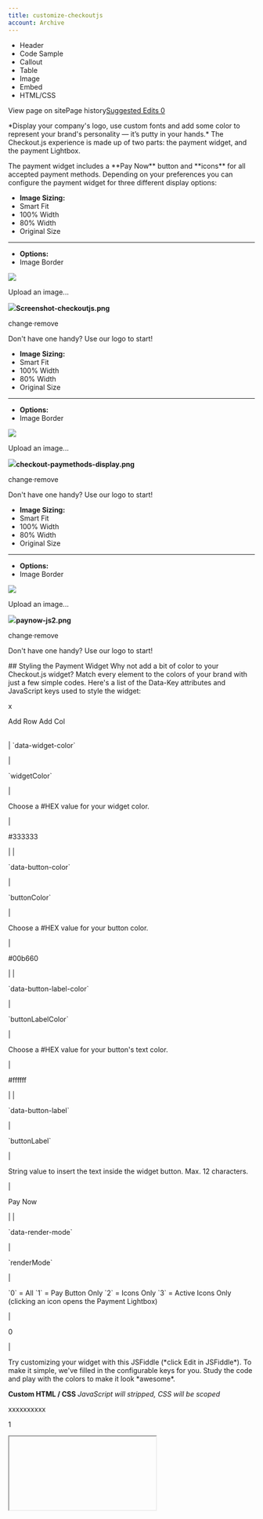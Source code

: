 ```yaml
---
title: customize-checkoutjs
account: Archive
---
```


*   Header
*   Code Sample
*   Callout
*   Table
*   Image
*   Embed
*   HTML/CSS

View page on sitePage history[Suggested Edits 0](/project/checkoutdocs-legacy/v1.9/suggested)

\*Display your company's logo, use custom fonts and add some color to represent your brand's personality — it’s putty in your hands.\* The Checkout.js experience is made up of two parts: the payment widget, and the payment Lightbox. 

The payment widget includes a \*\*Pay Now\*\* button and \*\*icons\*\* for all accepted payment methods. Depending on your preferences you can configure the payment widget for three different display options: 

*   **Image Sizing:**
*    Smart Fit
*    100% Width
*    80% Width
*    Original Size
*   * * *
    
*   **Options:**
*    Image Border

![](https://files.readme.io/0a86bef-Screenshot-checkoutjs.png)

Upload an image...

![](https://files.readme.io/0a86bef-Screenshot-checkoutjs.png)**Screenshot-checkoutjs.png**

change·remove

Don't have one handy? Use our logo to start!

*   **Image Sizing:**
*    Smart Fit
*    100% Width
*    80% Width
*    Original Size
*   * * *
    
*   **Options:**
*    Image Border

![](https://files.readme.io/6f90926-checkout-paymethods-display.png)

Upload an image...

![](https://files.readme.io/6f90926-checkout-paymethods-display.png)**checkout-paymethods-display.png**

change·remove

Don't have one handy? Use our logo to start!

*   **Image Sizing:**
*    Smart Fit
*    100% Width
*    80% Width
*    Original Size
*   * * *
    
*   **Options:**
*    Image Border

![](https://files.readme.io/c16f223-paynow-js2.png)

Upload an image...

![](https://files.readme.io/c16f223-paynow-js2.png)**paynow-js2.png**

change·remove

Don't have one handy? Use our logo to start!

\## Styling the Payment Widget Why not add a bit of color to your Checkout.js widget? Match every element to the colors of your brand with just a few simple codes. Here's a list of the Data-Key attributes and JavaScript keys used to style the widget: 

 x     

Add Row Add Col

|  |  |  |  |
| --- | --- | --- | --- |
| 
\`data-widget-color\` 

 | 

\`widgetColor\` 

 | 

Choose a #HEX value for your widget color. 

 | 

<p>#333333</p> 

 |
| 

\`data-button-color\` 

 | 

\`buttonColor\` 

 | 

Choose a #HEX value for your button color. 

 | 

<p>#00b660</p> 

 |
| 

\`data-button-label-color\` 

 | 

\`buttonLabelColor\` 

 | 

Choose a #HEX value for your button's text color. 

 | 

<p>#ffffff</p> 

 |
| 

\`data-button-label\` 

 | 

\`buttonLabel\` 

 | 

String value to insert the text inside the widget button. Max. 12 characters. 

 | 

Pay Now 

 |
| 

\`data-render-mode\` 

 | 

\`renderMode\` 

 | 

\`0\` = All \`1\` = Pay Button Only \`2\` = Icons Only \`3\` = Active Icons Only (clicking an icon opens the Payment Lightbox) 

 | 

0 

 |

Try customizing your widget with this JSFiddle (\*click Edit in JSFiddle\*). To make it simple, we've filled in the configurable keys for you. Study the code and play with the colors to make it look \*awesome\*. 

**Custom HTML / CSS** _JavaScript will stripped, CSS will be scoped_

xxxxxxxxxx

1

<iframe width\="100%" height\="200" src\="//jsfiddle.net/gareth\_cko/qzmn2kqn/2/embedded/result,html/" allowfullscreen\="allowfullscreen" frameborder\="0"\></iframe\>

Once a customer clicks the \*\*Pay Now\*\* button, the payment Lightbox opens. The payment Lightbox supports credit and debit card payments (by default), and it can also be customised to offer alternative payment options. In its standard form, the payment Lightbox looks like this: 

*   **Image Sizing:**
*    Smart Fit
*    100% Width
*    80% Width
*    Original Size
*   * * *
    
*   **Options:**
*    Image Border

![](https://files.readme.io/6d1ca2a-payment-lightbox.png)

Upload an image...

![](https://files.readme.io/6d1ca2a-payment-lightbox.png)**payment-lightbox.png**

change·remove

Don't have one handy? Use our logo to start!

\## Styling the payment Lightbox You can configure the payment Lightbox to display text, colors, and even a custom logo. The table below shows the Data-Key Attributes and JavaScript Keys used to customize your payment Lightbox. 

 x     

Add Row Add Col

|  |  |  |  |
| --- | --- | --- | --- |
| 
\`data-title\` 

 | 

\`title\` 

 | 

The title of your payment form. 

 | 

n/a 

 |
| 

\`data-subtitle\` 

 | 

\`subtitle\` 

 | 

The subtitle of your payment form. 

 | 

n/a 

 |
| 

\`data-logo-url\` 

 | 

\`logoUrl\` 

 | 

The URL of your company logo beginning with "https" (must be 180 x 36 pixels). 

 | 

Checkout.com's logo 

 |
| 

\`data-theme-color\` 

 | 

\`themeColor\` 

 | 

Choose a #HEX value for your theme. 

 | 

<p>#00b660 </p> 

 |
| 

\`data-form-button-label\` 

 | 

\`formButtonLabel\` 

 | 

A string value that sets the text inside the Lightbox's submit button. Max. 12 characters. 

 | 

Checkout Now 

 |
| 

\`data-theme\` 

 | 

\`theme\` 

 | 

Sets the colour scheme of the Lightbox; standard = blue, light = white. 

 | 

standard 

 |

Use the code excerpt below to understand how to customize the widget and Lightbox fully. We've pre-entered all the customizable parameters for you — they're the attributes between these comments: \`// Customizable attributes start\` ... ... \`// Customizable attributes end\` \*Make sure you remove these comments from your own code.\* 

HTML

rename · delete

TextASPCCoffeeScriptClojureC++C#CSScURLCypherDDiffDockerfileErlangGoGroovyHandlebarsHAMLHaxeHTMLHTTPJavaJavaScriptJinja2JSONJuliaKotlinLESSLiquidLuaMarkdownMySQLObjective-COCamlPerlPHPPostgresPowerShellPythonRRubyRustSASSScalaSCSSShellSmartySQLStylusSwiftTOMLTwigTypeScriptXMLYAML

xxxxxxxxxx

31

1

<form class\="payment-form" method\="POST" action\="https://merchant.com/successUrl"\>

2

 <script\>

3

 window.CKOConfig \= {

4

 publicKey: 'pk\_test\_6ff46046-30af-41d9-bf58-929022d2cd14',

5

 paymentToken: 'pay\_tok\_SPECIMEN-000',

6

 customerEmail: 'user@email.com',

7

 value: 100,

8

 currency: 'EUR',

9

 cardFormMode: 'cardTokenisation',

10

 paymentMode: 'cards' || 'mixed' || 'localpayments',

11

 countryCode: 'DE',

12

 renderMode: 0 || 1 || 2 || 3,

13

14

// Customizable attributes start

15

16

 buttonLabel: 'BUY NOW',

17

 widgetColor: '#123123',

18

 buttonColor: '#123123',

19

 buttonLabelColor: '#123123',

20

 title: 'Merchant',

21

 subtitle: 'Merchant Subtitle',

22

 logoUrl: 'https://docs.checkout.com/img/merchant-logo.png',

23

 formButtonLabel: 'Complete Purchase',

24

 theme: 'light',

25

26

// Customizable attributes end

27

28

 };

29

 </script\>

30

 <script async src\="https://cdn.checkout.com/sandbox/js/checkout.js"\></script\>

31

</form\>

Import from Gist

Thanks for using Checkout.com. If you need any help or support, then message our support team at \[support@checkout.com\](mailto:support@checkout.com).